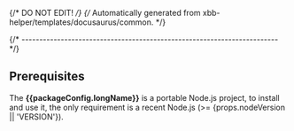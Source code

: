 {/* DO NOT EDIT! */}
{/* Automatically generated from xbb-helper/templates/docusaurus/common. */}

{/* ------------------------------------------------------------------------ */}

## Prerequisites

The **{{packageConfig.longName}}** is a portable Node.js project,
to install and use it, the only requirement is a recent Node.js
(>= {props.nodeVersion || 'VERSION'}).
